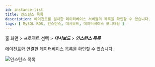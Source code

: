 ```yaml
---
id: instance-list
title: 인스턴스 목록
description: 에이전트를 설치한 데이터베이스 서버들의 목록을 확인할 수 있습니다.
tags: [ MySQL RDS, 인스턴스, 대시보드, 데이터베이스 모니터링 ]
---
```


홈 화면 > 프로젝트 선택 > ***대시보드*** > ***인스턴스 목록***

에이전트와 연결한 데이터베이스 목록을 확인할 수 있습니다.

![인스턴스 목록](/img/mysql-rds-instancelist.png)

